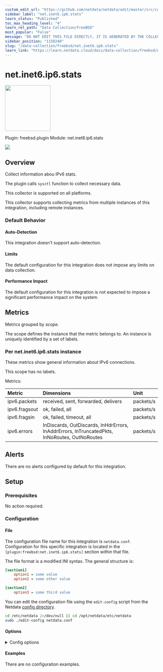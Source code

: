 ```yaml
---
custom_edit_url: "https://github.com/netdata/netdata/edit/master/src/collectors/freebsd.plugin/metadata.yaml"
sidebar_label: "net.inet6.ip6.stats"
learn_status: "Published"
toc_max_heading_level: "4"
learn_rel_path: "Data Collection/FreeBSD"
most_popular: "False"
message: "DO NOT EDIT THIS FILE DIRECTLY, IT IS GENERATED BY THE COLLECTOR'S metadata.yaml FILE"
sidebar_position: "1150240"
slug: "/data-collection/freebsd/net.inet6.ip6.stats"
learn_link: "https://learn.netdata.cloud/docs/data-collection/freebsd/net.inet6.ip6.stats"
---
```



# net.inet6.ip6.stats


<img src="https://netdata.cloud/img/network.svg" width="150"/>


Plugin: freebsd.plugin
Module: net.inet6.ip6.stats

<img src="https://img.shields.io/badge/maintained%20by-Netdata-%2300ab44" />

## Overview

Collect information abou IPv6 stats.

The plugin calls `sysctl` function to collect necessary data.

This collector is supported on all platforms.

This collector supports collecting metrics from multiple instances of this integration, including remote instances.


### Default Behavior

#### Auto-Detection

This integration doesn't support auto-detection.

#### Limits

The default configuration for this integration does not impose any limits on data collection.

#### Performance Impact

The default configuration for this integration is not expected to impose a significant performance impact on the system.


## Metrics

Metrics grouped by *scope*.

The scope defines the instance that the metric belongs to. An instance is uniquely identified by a set of labels.



### Per net.inet6.ip6.stats instance

These metrics show general information about IPv6 connections.

This scope has no labels.

Metrics:

| Metric | Dimensions | Unit |
|:------|:----------|:----|
| ipv6.packets | received, sent, forwarded, delivers | packets/s |
| ipv6.fragsout | ok, failed, all | packets/s |
| ipv6.fragsin | ok, failed, timeout, all | packets/s |
| ipv6.errors | InDiscards, OutDiscards, InHdrErrors, InAddrErrors, InTruncatedPkts, InNoRoutes, OutNoRoutes | packets/s |



## Alerts

There are no alerts configured by default for this integration.


## Setup

### Prerequisites

No action required.

### Configuration

#### File

The configuration file name for this integration is `netdata.conf`.
Configuration for this specific integration is located in the `[plugin:freebsd:net.inet6.ip6.stats]` section within that file.

The file format is a modified INI syntax. The general structure is:

```ini
[section1]
    option1 = some value
    option2 = some other value

[section2]
    option3 = some third value
```
You can edit the configuration file using the `edit-config` script from the
Netdata [config directory](/docs/netdata-agent/configuration#the-netdata-config-directory).

```bash
cd /etc/netdata 2>/dev/null || cd /opt/netdata/etc/netdata
sudo ./edit-config netdata.conf
```
#### Options



<details><summary>Config options</summary>

| Name | Description | Default | Required |
|:----|:-----------|:-------|:--------:|
| ipv6 packets | Enable or disable ipv6 packet metric. | auto | no |
| ipv6 fragments sent | Enable or disable ipv6 fragments sent metric. | auto | no |
| ipv6 fragments assembly | Enable or disable ipv6 fragments assembly metric. | auto | no |
| ipv6 errors | Enable or disable ipv6 errors metric. | auto | no |

</details>

#### Examples
There are no configuration examples.


